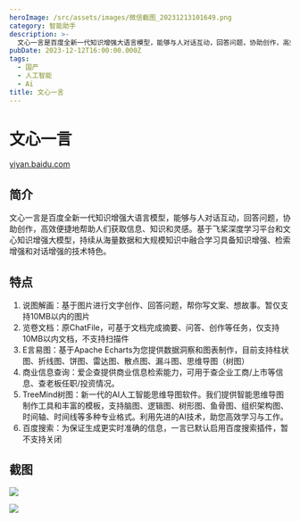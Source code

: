 ```yaml
---
heroImage: /src/assets/images/微信截图_20231213101649.png
category: 智能助手
description: >-
  文心一言是百度全新一代知识增强大语言模型，能够与人对话互动，回答问题，协助创作，高效便捷地帮助人们获取信息、知识和灵感。基于飞桨深度学习平台和文心知识增强大模型，持续从海量数据和大规模知识中融合学习具备知识增强、检索增强和对话增强的技术特色
pubDate: 2023-12-12T16:00:00.000Z
tags:
  - 国产
  - 人工智能
  - Ai
title: 文心一言
---
```


# 文心一言

[yiyan.baidu.com](https://yiyan.baidu.com "yiyan.baidu.com")

## 简介

文心一言是百度全新一代知识增强大语言模型，能够与人对话互动，回答问题，协助创作，高效便捷地帮助人们获取信息、知识和灵感。基于飞桨深度学习平台和文心知识增强大模型，持续从海量数据和大规模知识中融合学习具备知识增强、检索增强和对话增强的技术特色。

## 特点

1. 说图解画：基于图片进行文字创作、回答问题，帮你写文案、想故事。暂仅支持10MB以内的图片
2. 览卷文档：原ChatFile，可基于文档完成摘要、问答、创作等任务，仅支持10MB以内文档，不支持扫描件
3. E言易图：基于Apache Echarts为您提供数据洞察和图表制作，目前支持柱状图、折线图、饼图、雷达图、散点图、漏斗图、思维导图（树图）
4. 商业信息查询：爱企查提供商业信息检索能力，可用于查企业工商/上市等信息、查老板任职/投资情况。
5. TreeMind树图：新一代的AI人工智能思维导图软件。我们提供智能思维导图制作工具和丰富的模板，支持脑图、逻辑图、树形图、鱼骨图、组织架构图、时间轴、时间线等多种专业格式。利用先进的AI技术，助您高效学习与工作。
6. 百度搜索：为保证生成更实时准确的信息，一言已默认启用百度搜索插件，暂不支持关闭

## 截图

![](/src/assets/images/微信截图_20231213104654.png)

![](/src/assets/images/微信截图_20231213104731.png)
